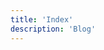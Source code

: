 ```yaml
---
title: 'Index'
description: 'Blog'
---
```



<BlogIndexArticle
  title={v3Metadata.title}
  description={v3Metadata.description}
  date={v3Metadata.date}
  href="/blog/vovk-3-0"
/>
<BlogIndexArticle
  title={v2Metadata.title}
  description={v2Metadata.description}
  date={v2Metadata.date}
  href="/blog/vovk-2-0"
/>
